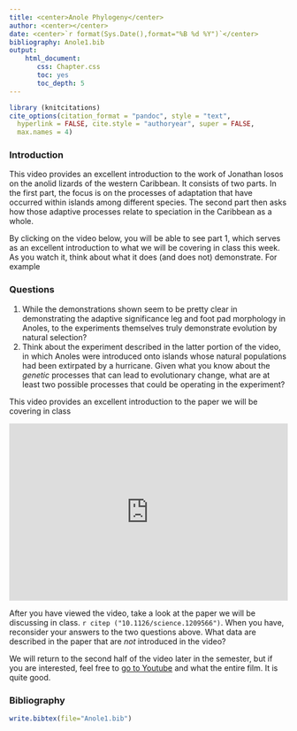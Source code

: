```yaml
---
title: <center>Anole Phylogeny</center>
author: <center></center>
date: <center>`r format(Sys.Date(),format="%B %d %Y")`</center>
bibliography: Anole1.bib
output: 
    html_document:
       css: Chapter.css
       toc: yes
       toc_depth: 5
---
```

```r
library (knitcitations)
cite_options(citation_format = "pandoc", style = "text",
  hyperlink = FALSE, cite.style = "authoryear", super = FALSE,
  max.names = 4)
```

### Introduction

This video provides an excellent introduction to the work of Jonathan losos on the anolid lizards of the western Caribbean. It consists of two parts.  In the first part, the focus is on the processes of adaptation that have occurred within islands among different species.  The second part then asks how those adaptive processes relate to speciation in the Caribbean as a whole.

By clicking on the video below, you will be able to see part 1, which serves as an excellent introduction to what we will be covering in class this week.  As you watch it, think about what it does (and does not) demonstrate.  For example

### Questions

1.  While the demonstrations shown seem to be pretty clear in demonstrating the adaptive significance leg and foot pad morphology in Anoles, to the experiments themselves truly demonstrate evolution by natural selection?
2.  Think about the experiment described in the latter portion of the video, in which Anoles were introduced onto islands whose natural populations had been extirpated by a hurricane.  Given what you know about the *genetic* processes that can lead to evolutionary change, what are at least two possible processes that could be operating in the experiment?

This video provides an excellent introduction to the paper we will be covering in class 


<iframe width="100%" height="320" src="https://www.youtube.com/embed/rdZOwyDbyL0?feature=oembed&end=599" frameborder="0" allowfullscreen></iframe>

After you have viewed the video, take a look at the  paper we will be discussing in class. `r citep ("10.1126/science.1209566")`.  When you have, reconsider your answers to the two questions above.  What data are described in the paper that are *not* introduced in the video?

We will return to the second half of the video later in the semester, but if you are interested, feel free to [go to Youtube](https://youtu.be/rdZOwyDbyL0?list=PLI1XjFOSo4gNjRqxxl-eC-H1MyHeO_dUw) and what the entire film.  It is quite good.

### Bibliography

```r

write.bibtex(file="Anole1.bib")
```
